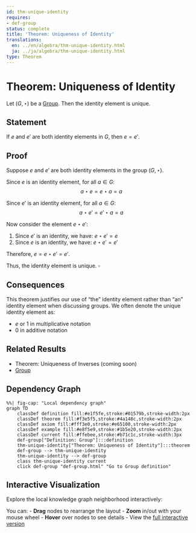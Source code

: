 ```yaml
---
id: thm-unique-identity
requires:
- def-group
status: complete
title: 'Theorem: Uniqueness of Identity'
translations:
  en: ../en/algebra/thm-unique-identity.html
  ja: ../ja/algebra/thm-unique-identity.html
type: Theorem
---
```


# Theorem: Uniqueness of Identity {#thm-unique-identity}

Let $(G, \star)$ be a [Group](def-group.qmd). Then the identity element is unique.

## Statement

If $e$ and $e'$ are both identity elements in $G$, then $e = e'$.

## Proof

Suppose $e$ and $e'$ are both identity elements in the group $(G, \star)$.

Since $e$ is an identity element, for all $a \in G$:
$$a \star e = e \star a = a$$

Since $e'$ is an identity element, for all $a \in G$:
$$a \star e' = e' \star a = a$$

Now consider the element $e \star e'$:

1. Since $e'$ is an identity, we have: $e \star e' = e$
2. Since $e$ is an identity, we have: $e \star e' = e'$

Therefore, $e = e \star e' = e'$.

Thus, the identity element is unique. $\square$

## Consequences

This theorem justifies our use of "the" identity element rather than "an" identity element when discussing groups. We often denote the unique identity element as:

- $e$ or $1$ in multiplicative notation
- $0$ in additive notation

## Related Results

- Theorem: Uniqueness of Inverses (coming soon)
- [Group](def-group.qmd)

## Dependency Graph

```mermaid
%%| fig-cap: "Local dependency graph"
graph TD
    classDef definition fill:#e1f5fe,stroke:#01579b,stroke-width:2px
    classDef theorem fill:#f3e5f5,stroke:#4a148c,stroke-width:2px
    classDef axiom fill:#fff3e0,stroke:#e65100,stroke-width:2px
    classDef example fill:#e8f5e9,stroke:#1b5e20,stroke-width:2px
    classDef current fill:#ffebee,stroke:#b71c1c,stroke-width:3px
    def-group["Definition: Group"]:::definition
    thm-unique-identity["Theorem: Uniqueness of Identity"]:::theorem
    def-group --> thm-unique-identity
    thm-unique-identity --> def-group
    class thm-unique-identity current
    click def-group "def-group.html" "Go to Group definition"
```

## Interactive Visualization

Explore the local knowledge graph neighborhood interactively:

::: {.graph-viz data-id="thm-unique-identity" data-width="700" data-height="500"}
:::

You can:
- **Drag** nodes to rearrange the layout
- **Zoom** in/out with your mouse wheel
- **Hover** over nodes to see details
- View the [full interactive version](../../output/interactive/thm-unique-identity.html){target="_blank"}
